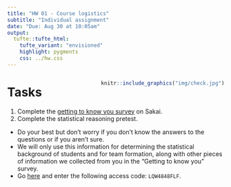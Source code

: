 ```yaml
---
title: "HW 01 - Course logistics"
subtitle: "Individual assignment"
date: "Due: Aug 30 at 10:05am"
output: 
  tufte::tufte_html:
    tufte_variant: "envisioned"
    highlight: pygments
    css: ../hw.css
---
```


<div style= "float:right;position: relative; margin-left: 20px">
```r
knitr::include_graphics("img/check.jpg")
```
</div>

# Tasks

1. Complete the [getting to know you survey](https://sakai.duke.edu/samigo-app/servlet/Login?id=6fa7ebf3-01af-42a6-91ba-3e813d3901221535437494765) on Sakai.
2. Complete the statistical reasoning pretest.
  - Do your best but don't worry if you don't know the answers to the questions or if you aren't sure. 
  - We will only use this information for determining the statistical background of students and for team formation, along with other pieces of information we collected from you in the "Getting to know you" survey.
  - Go [here](https://urldefense.proofpoint.com/v2/url?u=https-3A__apps3.cehd.umn.edu_artist_user_scale-5Fselect.html&d=DwIBAg&c=imBPVzF25OnBgGmVOlcsiEgHoG1i6YHLR0Sj_gZ4adc&r=VMaFnDxOO7DFh_jmcYrq6Oi2_V_d1YoR6dsQ-kCSJjw&m=vANxgQYHuOU8DGPrqtDNuOga8DxVIhjJhKMTrNiet-8&s=wKC-mJiFGfG388o1bV-GNC_3cKPoiOtN3z6xZMxcz8E&e=
) and enter the following access code: `LQW4848FLF`.
